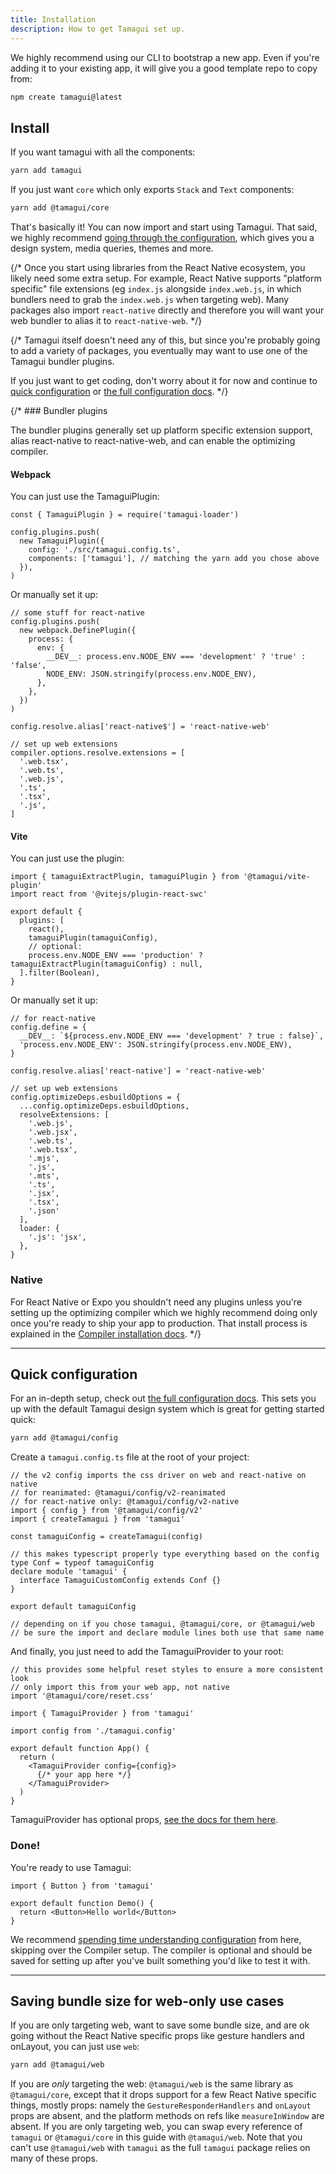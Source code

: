 ```yaml
---
title: Installation
description: How to get Tamagui set up.
---
```


We highly recommend using our CLI to bootstrap a new app. Even if you're adding it to your existing app, it will give you a good template repo to copy from:

```bash
npm create tamagui@latest
```

## Install

If you want tamagui with all the components:

```bash
yarn add tamagui
```

If you just want `core` which only exports `Stack` and `Text` components:

```bash
yarn add @tamagui/core
```

That's basically it! You can now import and start using Tamagui. That said, we highly recommend [going through the configuration](#quick-configuration), which gives you a design system, media queries, themes and more.

{/* Once you start using libraries from the React Native ecosystem, you likely need some extra setup. For example, React Native supports "platform specific" file extensions (eg `index.js` alongside `index.web.js`, in which bundlers need to grab the `index.web.js` when targeting web). Many packages also import `react-native` directly and therefore you will want your web bundler to alias it to `react-native-web`. */}

{/* Tamagui itself doesn't need any of this, but since you're probably going to add a variety of packages, you eventually may want to use one of the Tamagui bundler plugins.

If you just want to get coding, don't worry about it for now and continue to [quick configuration](#quick-configuration) or [the full configuration docs](/docs/core/configuration). */}

{/* ### Bundler plugins

The bundler plugins generally set up platform specific extension support, alias react-native to react-native-web, and can enable the optimizing compiler.

#### Webpack

You can just use the TamaguiPlugin:

```tsx
const { TamaguiPlugin } = require('tamagui-loader')

config.plugins.push(
  new TamaguiPlugin({
    config: './src/tamagui.config.ts',
    components: ['tamagui'], // matching the yarn add you chose above
  }),
)
```

Or manually set it up:

```tsx
// some stuff for react-native
config.plugins.push(
  new webpack.DefinePlugin({
    process: {
      env: {
        __DEV__: process.env.NODE_ENV === 'development' ? 'true' : 'false',
        NODE_ENV: JSON.stringify(process.env.NODE_ENV),
      },
    },
  })
)

config.resolve.alias['react-native$'] = 'react-native-web'

// set up web extensions
compiler.options.resolve.extensions = [
  '.web.tsx',
  '.web.ts',
  '.web.js',
  '.ts',
  '.tsx',
  '.js',
]
```

#### Vite

You can just use the plugin:

```tsx
import { tamaguiExtractPlugin, tamaguiPlugin } from '@tamagui/vite-plugin'
import react from '@vitejs/plugin-react-swc'

export default {
  plugins: [
    react(),
    tamaguiPlugin(tamaguiConfig),
    // optional:
    process.env.NODE_ENV === 'production' ? tamaguiExtractPlugin(tamaguiConfig) : null,
  ].filter(Boolean),
}
```

Or manually set it up:

```tsx
// for react-native
config.define = {
  __DEV__: `${process.env.NODE_ENV === 'development' ? true : false}`,
  'process.env.NODE_ENV': JSON.stringify(process.env.NODE_ENV),
}

config.resolve.alias['react-native'] = 'react-native-web'

// set up web extensions
config.optimizeDeps.esbuildOptions = {
  ...config.optimizeDeps.esbuildOptions,
  resolveExtensions: [
    '.web.js',
    '.web.jsx',
    '.web.ts',
    '.web.tsx',
    '.mjs',
    '.js',
    '.mts',
    '.ts',
    '.jsx',
    '.tsx',
    '.json'
  ],
  loader: {
    '.js': 'jsx',
  },
}
```

### Native

For React Native or Expo you shouldn't need any plugins unless you're setting up the optimizing compiler which we highly recommend doing only once you're ready to ship your app to production. That install process is explained in the [Compiler installation docs](/docs/intro/compiler-install). */}

---

## Quick configuration

For an in-depth setup, check out [the full configuration docs](/docs/core/configuration). This sets you up with the default Tamagui design system which is great for getting started quick:

```sh
yarn add @tamagui/config
```

Create a `tamagui.config.ts` file at the root of your project:

```tsx
// the v2 config imports the css driver on web and react-native on native
// for reanimated: @tamagui/config/v2-reanimated
// for react-native only: @tamagui/config/v2-native
import { config } from '@tamagui/config/v2'
import { createTamagui } from 'tamagui'

const tamaguiConfig = createTamagui(config)

// this makes typescript properly type everything based on the config
type Conf = typeof tamaguiConfig
declare module 'tamagui' {
  interface TamaguiCustomConfig extends Conf {}
}

export default tamaguiConfig

// depending on if you chose tamagui, @tamagui/core, or @tamagui/web
// be sure the import and declare module lines both use that same name
```

And finally, you just need to add the TamaguiProvider to your root:

```tsx line=8-14
// this provides some helpful reset styles to ensure a more consistent look
// only import this from your web app, not native
import '@tamagui/core/reset.css'

import { TamaguiProvider } from 'tamagui'

import config from './tamagui.config'

export default function App() {
  return (
    <TamaguiProvider config={config}>
      {/* your app here */}
    </TamaguiProvider>
  )
}
```

TamaguiProvider has optional props, [see the docs for them here](/docs/core/configuration#using-tamagui-provider).

### Done!

You're ready to use Tamagui:

<Preview>
  <DemoButton />
</Preview>

```tsx class=preview line=5
import { Button } from 'tamagui'

export default function Demo() {
  return <Button>Hello world</Button>
}
```

We recommend [spending time understanding configuration](/docs/core/configuration) from here, skipping over the Compiler setup. The compiler is optional and should be saved for setting up after you've built something you'd like to test it with.

---

## Saving bundle size for web-only use cases

If you are only targeting web, want to save some bundle size, and are ok going without the React Native specific props like gesture handlers and onLayout, you can just use `web`:

```bash
yarn add @tamagui/web
```

If you are _only_ targeting the web: `@tamagui/web` is the same library as `@tamagui/core`, except that it drops support for a few React Native specific things, mostly props: namely the `GestureResponderHandlers` and `onLayout` props are absent, and the platform methods on refs like `measureInWindow` are absent. If you are only targeting web, you can swap every reference of `tamagui` or `@tamagui/core` in this guide with `@tamagui/web`. Note that you can't use `@tamagui/web` with `tamagui` as the full `tamagui` package relies on many of these props.
